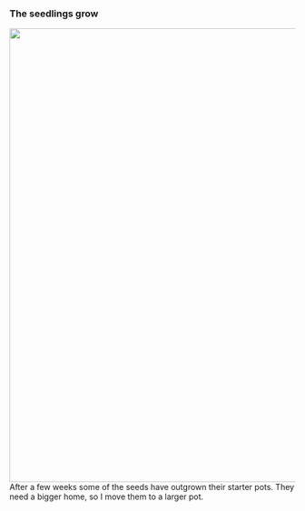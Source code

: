 
<Layout>

### The seedlings grow

<img src="https://gardenbetty-gardenbetty.netdna-ssl.com/wp-content/uploads/2019/02/2011-03-19-16.jpg" width="800"/>

<Notes>
After a few weeks some of the seeds have outgrown their starter pots.  They need a bigger home, so I move them to a larger pot.
</Notes>

</Layout>